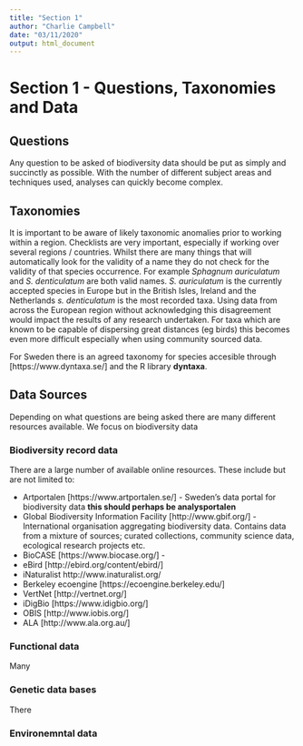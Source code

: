 ```yaml
---
title: "Section 1"
author: "Charlie Campbell"
date: "03/11/2020"
output: html_document
---
```


# Section 1 - Questions, Taxonomies and Data

## Questions
Any question to be asked of biodiversity data should be put as simply and succinctly as possible. With the number of different subject areas and techniques used, analyses can quickly become complex.

## Taxonomies
It is important to be aware of likely taxonomic anomalies prior to working within a region. Checklists are very important, especially if working over several regions / countries. Whilst there are many things that will automatically look for the validity of a name they do not check for the validity of that species occurrence. For example *Sphagnum auriculatum* and *S. denticulatum* are both valid names. *S. auriculatum* is the currently accepted species in Europe but in the British Isles, Ireland and the Netherlands *s. denticulatum* is the most recorded taxa. Using data from across the European region without acknowledging this disagreement would impact the results of any research undertaken. For taxa which are known to be capable of dispersing great distances (eg birds) this becomes even more difficult especially when using community sourced data.

For Sweden there is an agreed taxonomy for species accesible through [https://www.dyntaxa.se/] and the R library **dyntaxa**.


## Data Sources
Depending on what questions are being asked there are many different resources available. We focus on biodiversity data 

### Biodiversity record data
There are a large number of available online resources. These include but are not limited to:

- Artportalen [https://www.artportalen.se/] - Sweden's data portal for biodiversity data **this should perhaps be analysportalen**
- Global Biodiversity Information Facility	[http://www.gbif.org/] - International organisation aggregating biodiversity data. Contains data from a mixture of sources; curated collections, community science data, ecological research projects etc. 
- BioCASE	[https://www.biocase.org/] - 
- eBird	[http://ebird.org/content/ebird/]
- iNaturalist	http://www.inaturalist.org/
- Berkeley ecoengine	[https://ecoengine.berkeley.edu/]
- VertNet	[http://vertnet.org/]
- iDigBio	[https://www.idigbio.org/]
- OBIS	[http://www.iobis.org/]
- ALA	[http://www.ala.org.au/]

### Functional data
Many 

### Genetic data bases
There 

### Environemntal data




